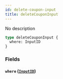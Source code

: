 ```yaml
---
id: delete-coupon-input
title: deleteCouponInput
---
```


No description

```graphql
type deleteCouponInput {
  where: InputID
}
```

### Fields

#### `where` ([`InputID`](/v1/inputs/input-id))

